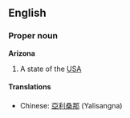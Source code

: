 ==English==
===Proper noun===
'''Arizona'''

# A state of the [[USA]]

====Translations====
*Chinese: [[亞利桑那]] (Yalisangna)